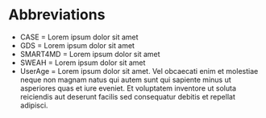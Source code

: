 # Abbreviations {-}

* CASE = Lorem ipsum dolor sit amet
* GDS = Lorem ipsum dolor sit amet
* SMART4MD = Lorem ipsum dolor sit amet
* SWEAH = Lorem ipsum dolor sit amet
* UserAge = Lorem ipsum dolor sit amet. Vel obcaecati enim et molestiae neque non magnam natus qui autem sunt qui sapiente minus ut asperiores quas et iure eveniet. Et voluptatem inventore ut soluta reiciendis aut deserunt facilis sed consequatur debitis et repellat adipisci.

\newpage
